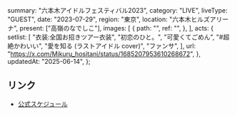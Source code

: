   summary: "六本木アイドルフェスティバル2023",
  category: "LIVE",
  liveType: "GUEST",
  date: "2023-07-29",
  region: "東京",
  location: "六本木ヒルズアリーナ",
  present: ["高嶺のなでしこ"],
  images: [
    {
      path: "",
      ref: "",
    },
  ],
  acts: {
    setlist: [
      "衣装:全国お招きツアー衣装",
      "初恋のひと。",
      "可愛くてごめん",
      "#超絶かわいい",
      "愛を知る (ラストアイドル cover)",
      "ファンサ",
    ],
    url: "https://x.com/Mikuru_hositani/status/1685207953610268672",
  },
  updatedAt: "2025-06-14",
};

## リンク

- [公式スケジュール](https://takanenonadeshiko.jp/?p=1082)
